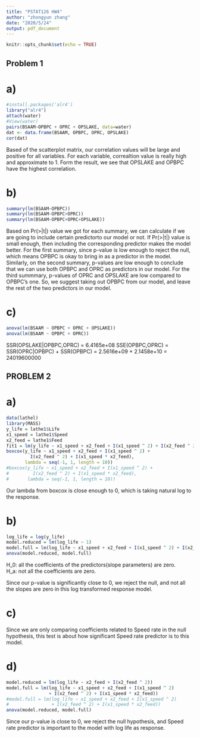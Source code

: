 ```yaml
---
title: "PSTAT126 HW4"
author: "zhongyun zhang"
date: "2020/5/24"
output: pdf_document
---
```


```r
knitr::opts_chunk$set(echo = TRUE)
```

## Problem 1
# a)
```r
#install.packages('alr4')
library("alr4")
attach(water)
#View(water)
pairs(BSAAM~OPBPC + OPRC + OPSLAKE, data=water)
dat <- data.frame(BSAAM, OPBPC, OPRC, OPSLAKE)
cor(dat)
```

Based of the scatterplot matrix, our correlation values will be large and positive for all variables. For each variable, correaltion value is really high and approximate to 1. Form the result, we see that OPSLAKE and OPBPC have the highest correlation.

# b)
```r
summary(lm(BSAAM~OPBPC))
summary(lm(BSAAM~OPBPC+OPRC))
summary(lm(BSAAM~OPBPC+OPRC+OPSLAKE))
```

Based on Pr(>|t|) value we got for each summary, we can calculate if we are going to include certain predictorto our model or not. If Pr(>|t|) value is small enough, then including the corresponding predictor makes the model better.
For the first summary, since p-value is low enough to reject the null, which means OPBPC is okay to bring in as a predictor in the model. Similarly, on the second summary, p-values are low enough to conclude that we can use both OPBPC and OPRC as predictors in our model. For the third summmary, p-values of OPRC and OPSLAKE are low compared to OPBPC's one. So, we suggest taking out OPBPC from our model, and leave the rest of the two predictors in our model.

# c) 
```r
anova(lm(BSAAM ~ OPBPC + OPRC + OPSLAKE))
anova(lm(BSAAM ~ OPBPC + OPRC))
```

SSR(OPSLAKE|OPBPC,OPRC) = 6.4165e+08
SSE(OPBPC,OPRC) = SSR(OPRC|OPBPC) + SSR(OPBPC) = 2.5616e+09 + 2.1458e+10 = 24019600000

## PROBLEM 2
# a)
```R
data(lathel)
library(MASS)
y_life = lathe1$Life
x1_speed = lathe1$Speed
x2_feed = lathe1$Feed
fit1 = lm(y_life ~ x1_speed + x2_feed + I(x1_speed ^ 2) + I(x2_feed ^ 2) + x1_speed * x2_feed)
boxcox(y_life ~ x1_speed + x2_feed + I(x1_speed ^ 2) + 
         I(x2_feed ^ 2) + I(x1_speed * x2_feed), 
       lambda = seq(-1, 1, length = 10))
#boxcox(y_life ~ x1_speed + x2_feed + I(x1_speed ^ 2) + 
#         I(x2_feed ^ 2) + I(x1_speed * x2_feed), 
#       lambda = seq(-1, 1, length = 10))
```
Our lambda from boxcox is close enough to 0, which is taking natural log to the response.

# b)
```r
log_life = log(y_life)
model.reduced = lm(log_life ~ 1)
model.full = lm(log_life ~ x1_speed + x2_feed + I(x1_speed ^ 2) + I(x2_feed ^ 2) + I(x1_speed * x2_feed))
anova(model.reduced, model.full)
```

H_0: all the coefficients of the predictors(slope parameters) are zero.\
H_a: not all the coefficients are zero.

Since our p-value is significantly close to 0, we reject the null, and not all the slopes are zero in this log transformed response model.

# c)

Since we are only comparing coefficients related to Speed rate in the null hypothesis, this test is about how significant Speed rate predictor is to this model. 

# d)
```r
model.reduced = lm(log_life ~ x2_feed + I(x2_feed ^ 2))
model.full = lm(log_life ~ x1_speed + x2_feed + I(x1_speed ^ 2)
                + I(x2_feed ^ 2) + I(x1_speed * x2_feed))
#model.full = lm(log_life ~ x1_speed + x2_feed + I(x1_speed ^ 2)
#                + I(x2_feed ^ 2) + I(x1_speed * x2_feed))
anova(model.reduced, model.full)
```
Since our p-value is close to 0, we reject the null hypothesis, and Speed rate predictor is important to the model with log life as response.
